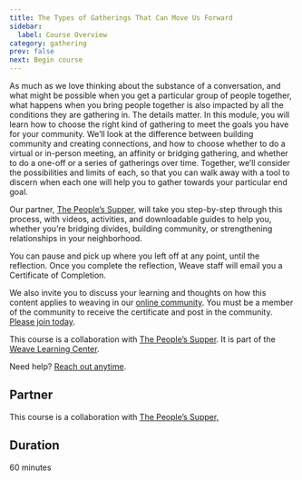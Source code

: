 ```yaml
---
title: The Types of Gatherings That Can Move Us Forward
sidebar:
  label: Course Overview
category: gathering
prev: false
next: Begin course
---
```

As much as we love thinking about the substance of a conversation, and what might be possible when you get a particular group of people together, what happens when you bring people together is also impacted by all the conditions they are gathering in. The details matter. In this module, you will learn how to choose the right kind of gathering to meet the goals you have for your community. We’ll look at the difference between building community and creating connections, and how to choose whether to do a virtual or in-person meeting, an affinity or bridging gathering, and whether to do a one-off or a series of gatherings over time. Together, we’ll consider the possibilities and limits of each, so that you can walk away with a tool to discern when each one will help you to gather towards your particular end goal.

Our partner, [The People’s Supper,](https://thepeoplessupper.org/) will take you step-by-step through this process, with videos, activities, and downloadable guides to help you, whether you’re bridging divides, building community, or strengthening relationships in your neighborhood.

You can pause and pick up where you left off at any point, until the reflection. Once you complete the reflection, Weave staff will email you a Certificate of Completion.

We also invite you to discuss your learning and thoughts on how this content applies to weaving in our [online community](https://community.weavers.org/pages/welcome). You must be a member of the community to receive the certificate and post in the community. [Please join today](https://community.weavers.org/pages/welcome).

This course is a collaboration with [The People’s Supper](https://thepeoplessupper.org/). It is part of the [Weave Learning Center](https://learning.weavers.org/).

Need help? [Reach out anytime](mailto:weave@aspeninstitute.org).

## Partner

This course is a collaboration with [The People’s Supper,](https://thepeoplessupper.org/)

## Duration

60 minutes
